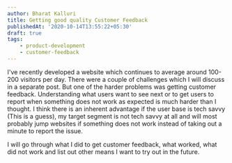 ```yaml
---
author: Bharat Kalluri
title: Getting good quality Customer Feedback
publishedAt: '2020-10-14T13:55:22+05:30'
draft: true
tags:
    - product-development
    - customer-feedback
---
```


I've recently developed a website which continues to average around 100-200 visitors per day. There were a couple of challenges which I will discuss
in a separate post. But one of the harder problems was getting customer feedback. Understanding what users want to see next or to get users to report
when something does not work as expected is much harder than I thought. I think there is an inherent advantage if the user base is tech savvy (This is a guess),
my target segment is not tech savvy at all and will most probably jump websites if something does not work instead of taking out a minute to report the issue.

I will go through what I did to get customer feedback, what worked, what did not work and list out other means I want to try out in the future.
